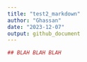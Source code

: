 ```yaml
---
title: "test2_markdown"
author: "Ghassan"
date: "2023-12-07"
output: github_document
---
```

```r
## BLAH BLAH BLAH
```

